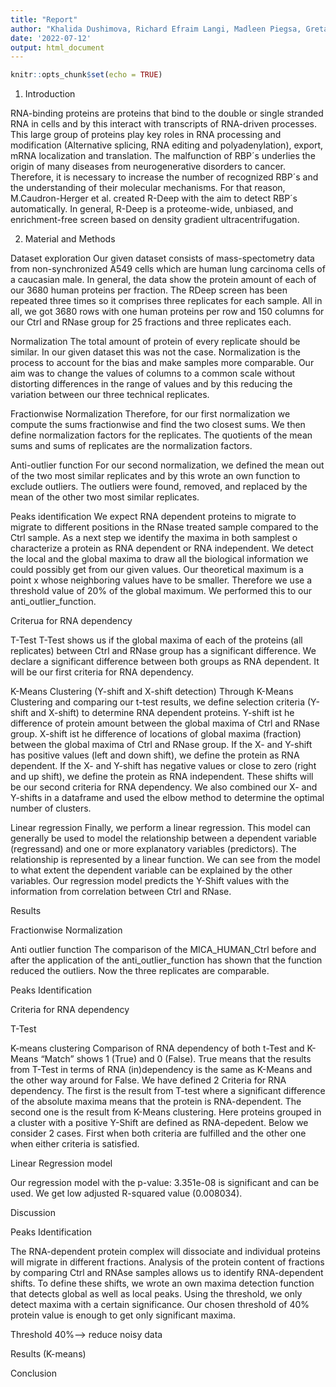 ```yaml
---
title: "Report"
author: "Khalida Dushimova, Richard Efraim Langi, Madleen Piegsa, Greta Karathanos"
date: '2022-07-12'
output: html_document
---
```


```r
knitr::opts_chunk$set(echo = TRUE)
```


1. Introduction

RNA-binding proteins are proteins that bind to the double or single stranded RNA in cells and by this interact with transcripts of RNA-driven processes. This large group of proteins play key roles in RNA processing and modification (Alternative splicing, RNA editing and polyadenylation), export, mRNA localization and translation. The malfunction of RBP´s underlies the origin of many diseases from neurogenerative disorders to cancer.  Therefore, it is necessary to increase the number of recognized RBP´s and the understanding of their molecular mechanisms.
For that reason, M.Caudron-Herger et al. created R-Deep with the aim to detect RBP´s automatically. In general, R-Deep is a proteome-wide, unbiased, and enrichment-free screen based on density gradient ultracentrifugation.

2. Material and Methods

Dataset exploration
Our given dataset consists of mass-spectometry data from non-synchronized A549 cells which are human lung carcinoma cells of a caucasian male. In general, the data show the protein amount of each of our 3680 human proteins per fraction. The RDeep screen has been repeated three times so it comprises three replicates for each sample. All in all, we got 3680 rows with one human proteins per row and 150 columns for our Ctrl and RNase group for 25 fractions and three replicates each. 

Normalization
The total amount of protein of every replicate should be similar. In our given dataset this was not the case. Normalization is the process to account for the bias and make samples more comparable. Our aim was to change the values of columns to a common scale without distorting differences in the range of values and by this reducing the variation between our three technical replicates.

Fractionwise Normalization
Therefore, for our first normalization we compute the sums fractionwise and find the two closest sums. We then define normalization factors for the replicates. The quotients of the mean sums and sums of replicates are the normalization factors. 

Anti-outlier function
For our second normalization, we defined the mean out of the two most similar replicates and by this wrote an own function to exclude outliers. The outliers were found, removed, and replaced by the mean of the other two most similar replicates. 

Peaks identification
We expect RNA dependent proteins to migrate to migrate to different positions in the RNase treated sample compared to the Ctrl sample. As a next step we identify the maxima in both samplest o characterize a protein as RNA dependent or RNA independent. We detect the local and the global maxima to draw all the biological information we could possibly get from our given values.
Our theoretical maximum is a point x whose neighboring values have to be smaller. Therefore we use a threshold value of 20% of the global maximum. We performed this to our anti_outlier_function.

Criterua for RNA dependency
	
T-Test
T-Test shows us if the global maxima of each of the proteins (all replicates) between Ctrl and RNase group has a significant difference. We declare a significant difference between both groups as RNA dependent. It will be our first criteria for RNA dependency.


K-Means Clustering (Y-shift and X-shift detection)
Through K-Means Clustering and comparing our t-test results, we define selection criteria (Y-shift and X-shift) to determine RNA dependent proteins. Y-shift ist he difference of protein amount between the global maxima of Ctrl and RNase group. X-shift ist he difference of locations of global maxima (fraction) between the global maxima of Ctrl and RNase group. If the X- and Y-shift has positive values (left and down shift), we define the protein as RNA dependent. If the X- and Y-shift has negative values or close to zero (right and up shift), we define the protein as RNA independent. These shifts will be our second criteria for RNA dependency. We also combined our X- and Y-shifts in a dataframe and used the elbow method to determine the optimal number of clusters.	

Linear regression
Finally, we perform a linear regression. This model can generally be used to model the relationship between a dependent variable (regressand) and one or more explanatory variables (predictors). The relationship is represented by a linear function. We can see from the model to what extent the dependent variable can be explained by the other variables. 
Our regression model predicts the Y-Shift values with the information from correlation between Ctrl and RNase.



Results 

Fractionwise Normalization 

Anti outlier function 
The comparison of the MICA_HUMAN_Ctrl before and after the application of the anti_outlier_function has shown that the function reduced the outliers. Now the three replicates are comparable. 



Peaks Identification 

Criteria for RNA dependency

T-Test 




K-means clustering 
Comparison of RNA dependency of both t-Test and K-Means
"Match" shows 1 (True) and 0 (False). True means that the results from T-Test in terms of RNA (in)dependency is the same as K-Means and the other way around for False. We have defined 2 Criteria for RNA dependency. The first is the result from T-test where a significant difference of the absolute maxima means that the protein is RNA-dependent. The second one is the result from K-Means clustering. Here proteins grouped in a cluster with a positive Y-Shift are defined as RNA-depedent. Below we consider 2 cases. First when both criteria are fulfilled and the other one when either criteria is satisfied.


Linear Regression model 

Our regression model with the p-value: 3.351e-08 is significant and can be used. We get low adjusted R-squared value (0.008034). 

Discussion 



Peaks Identification
	
The RNA-dependent protein complex  will dissociate and individual proteins will migrate in different fractions.
Analysis of the protein content of fractions by comparing Ctrl and RNAse samples allows us to identify RNA-dependent shifts.
To define these shifts, we wrote an own maxima detection function that detects global as well as local peaks. Using the threshold, we only detect
maxima with a certain significance. Our chosen threshold of 40% protein value is enough to get only significant maxima. 

Threshold 40%--> reduce noisy data

Results (K-means)


Conclusion 
